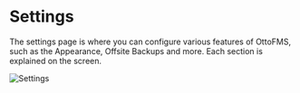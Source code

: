 
# Settings

The settings page is where you can configure various features of OttoFMS, such as the Appearance, Offsite Backups and more. Each section is explained on the screen.

![Settings](/img/ottofms/console/settings-page.png)
